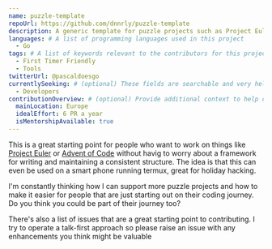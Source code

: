 ```yaml
---
name: puzzle-template
repoUrl: https://github.com/dnnrly/puzzle-template
description: A generic template for puzzle projects such as Project Euler or Advent of Code .
languages: # A list of programming languages used in this project
  - Go
tags: # A list of keywords relevant to the contributors for this project
  - First Timer Friendly
  - Tools
twitterUrl: @pascaldoesgo
currentlySeeking: # (optional) These fields are searchable and very helpful for contributors to match well with your project
  - Developers
contributionOverview: # (optional) Provide additional context to help contributors match well with your project
  mainLocation: Europe
  idealEffort: 6 PR a year
  isMentorshipAvailable: true
---
```


<!-- Divide your content into sections using our handy shortcodes. Each section is optional -->

<Overview>
  
This is a great starting point for people who want to work on things like [Project Euler](https://projecteuler.net/) or
  [Advent of Code](https://adventofcode.com/) without havig to worry about a framework for writing and maintaining a
  consistent structure. The idea is that this can even be used on a smart phone running termux, great for holiday
  hacking.

</Overview>

<Contributing>

I'm constantly thinking how I can support more puzzle projects and how to make it easier for people that are just starting
  out on their coding journey. Do you think you could be part of their journey too?

There's also a list of issues that are a great starting point to contributing. I try to operate a talk-first approach so please
  raise an issue with any enhancements you think might be valuable
  
</Contributing>
